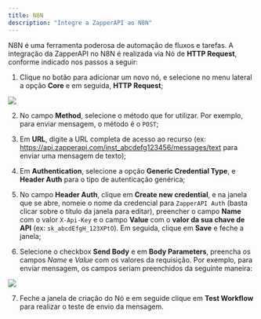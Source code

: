 ```yaml
---
title: N8N
description: "Integre a ZapperAPI ao N8N"
---
```


N8N é uma ferramenta poderosa de automação de fluxos e tarefas. A integração da 
ZapperAPI no N8N é realizada via Nó de **HTTP Request**, conforme indicado nos
passos a seguir:

1. Clique no botão para adicionar um novo nó, e selecione no menu lateral a
opção **Core** e em seguida, **HTTP Request**;

<div style={{ display: 'flex', alignItems: 'center', justifyContent: 'center' }}>
  <img noZoom src="./n8n-step-1.png" />
</div>

2. No campo **Method**, selecione o método que for utilizar. Por exemplo, para enviar
mensagem, o método é o `POST`;

3. Em **URL**, digite a URL completa de acesso ao recurso (ex: https://api.zapperapi.com/inst_abcdefg123456/messages/text para enviar uma mensagem de texto);

4. Em **Authentication**, selecione a opção **Generic Credential Type**, e **Header Auth** para o tipo de autenticação genérica;

5. No campo **Header Auth**, clique em **Create new credential**, e na janela 
que se abre, nomeie o nome da credencial para `ZapperAPI Auth` (basta clicar sobre o 
título da janela para editar), preencher o campo **Name** com o valor `X-Api-Key`
e o campo **Value** com o **valor da sua chave de API** (ex: `sk_abcdEfgH_123XPtO`).
Em seguida, clique em **Save** e feche a janela;

6. Selecione o checkbox **Send Body** e em **Body Parameters**, preencha os campos
*Name* e *Value* com os valores da requisição. Por exemplo, para enviar mensagem, os
campos seriam preenchidos da seguinte maneira:

<div style={{ display: 'flex', alignItems: 'center', justifyContent: 'center' }}>
  <img noZoom src="./n8n-step-2.png" />
</div>

7. Feche a janela de criação do Nó e em seguide clique em **Test Workflow** para
realizar o teste de envio da mensagem.

